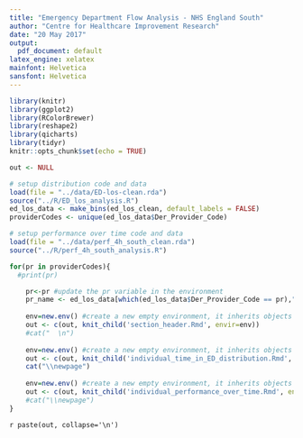 ```yaml
---
title: "Emergency Department Flow Analysis - NHS England South"
author: "Centre for Healthcare Improvement Research"
date: "20 May 2017"
output:
  pdf_document: default
latex_engine: xelatex
mainfont: Helvetica
sansfont: Helvetica
---
```


```r
library(knitr)
library(ggplot2)
library(RColorBrewer)
library(reshape2)
library(qicharts)
library(tidyr)
knitr::opts_chunk$set(echo = TRUE)
```

\newpage

```r
out <- NULL

# setup distribution code and data
load(file = "../data/ED-los-clean.rda")
source("../R/ED_los_analysis.R")
ed_los_data <- make_bins(ed_los_clean, default_labels = FALSE)
providerCodes <- unique(ed_los_data$Der_Provider_Code)

# setup performance over time code and data
load(file = "../data/perf_4h_south_clean.rda")
source("../R/perf_4h_south_analysis.R")

for(pr in providerCodes){
  #print(pr)

    pr<-pr #update the pr variable in the environment
    pr_name <- ed_los_data[which(ed_los_data$Der_Provider_Code == pr),"Provider_Name"][[1]]
    
    env=new.env() #create a new empty environment, it inherits objects from the current environment.
    out <- c(out, knit_child('section_header.Rmd', envir=env))
    #cat("  \n")
    
    env=new.env() #create a new empty environment, it inherits objects from the current environment.
    out <- c(out, knit_child('individual_time_in_ED_distribution.Rmd', envir=env))
    cat("\\newpage")
    
    env=new.env() #create a new empty environment, it inherits objects from the current environment.
    out <- c(out, knit_child('individual_performance_over_time.Rmd', envir=env))
    #cat("\\newpage")
}
```
`r paste(out, collapse='\n')`

